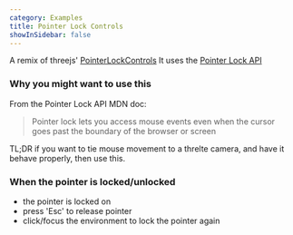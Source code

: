 ```yaml
---
category: Examples
title: Pointer Lock Controls
showInSidebar: false
---
```


A remix of threejs' [PointerLockControls](https://threejs.org/docs/#examples/en/controls/PointerLockControls)
It uses the [Pointer Lock API](https://developer.mozilla.org/en-US/docs/Web/API/Pointer_Lock_API)

### Why you might want to use this

From the Pointer Lock API MDN doc:

> Pointer lock lets you access mouse events even when the cursor goes past the boundary of the browser or screen

TL;DR if you want to tie mouse movement to a threlte camera, and have it behave properly, then use this.

### When the pointer is locked/unlocked

- the pointer is locked on
- press 'Esc' to release pointer
- click/focus the environment to lock the pointer again

<Example path="camera/pointer-lock-controls" />
